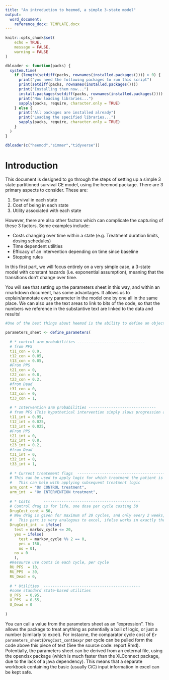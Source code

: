 ```yaml
---
title: "An introduction to heemod, a simple 3-state model"
output: 
  word_document:
    reference_docx: TEMPLATE.docx
---
```



```r
knitr::opts_chunk$set(
	echo = TRUE,
	message = FALSE,
	warning = FALSE
)
```



```r
dbloader <- function(packs) {
  system.time(
    if (length(setdiff(packs, rownames(installed.packages()))) > 0) {
      print("you need the following packages to run this script")
      print(setdiff(packs, rownames(installed.packages())))
      print("Installing them now...")
      install.packages(setdiff(packs, rownames(installed.packages())))
      print("Now loading libraries...")
      sapply(packs, require, character.only = TRUE)
    } else {
      print("All packages are installed already")
      print("Loading the specified libraries...")
      sapply(packs, require, character.only = TRUE)
    }
  )
}

dbloader(c("heemod","simmer","tidyverse"))
```

# Introduction

This document is designed to go through the steps of setting up a simple 3 state partitioned survival CE model, using the heemod package. There are 3 primary aspects to consider. These are:  

1. Survival in each state
2. Cost of being in each state
3. Utility associated with each state

However, there are also other factors which can complicate the capturing of these 3 factors. Some examples include:

 - Costs changing over time within a state (e.g. Treatment duration limits, dosing schedules)
 - Time dependent utilities
 - Efficacy of an intervention depending on time since baseline
 - Stopping rules

In this first part, we will focus entirely on a very simple case, a 3-state model with constant hazards (i.e. exponential assumption), meaning that the transitions don't change over time.  

You will see that setting up the parameters sheet in this way, and within an rmarkdown document, has some advantages. It allows us to explain/annotate every parameter in the model one by one all in the same place. We can also use the text areas to link to bits of the code, so that the numbers we reference in the substantive text are linked to the data and results!

```r
#One of the best things about heemod is the ability to define an object containing all the parameters in the model, which then makes it much easier to keep track of the information being passed through the model

parameters_sheet <- define_parameters(
  
  # * control arm probabilities ------------------------------
  # from PFS
  t11_con = 0.9,
  t12_con = 0.05,
  t13_con = 0.05,
  #From PPS
  t21_con = 0,
  t22_con = 0.8,
  t23_con = 0.2,
  #from Dead
  t31_con = 0,
  t32_con = 0,
  t33_con = 1,
  
  # * Intervention arm probabilities ------------------------------
  # from PFS (This hypothetical intervention simply slows progression and reduces pre-progression death!)
  t11_int = 0.95,
  t12_int = 0.025,
  t13_int = 0.025,
  #From PPS
  t21_int = 0,
  t22_int = 0.8,
  t23_int = 0.2,
  #from Dead
  t31_int = 0,
  t32_int = 0,
  t33_int = 1,
  
  # * Current treatement flags  -------------------------------------------
  # This can be used to apply logic for which treatment the patient is currently on.
  #   This can help with applying subsequent treatment logic
  arm_cont = "On CONTROL treatment",
  arm_int  = "On INTERVENTION treatment",
  
  # * Costs      -------------------------------------------
  # Control drug is for life, one dose per cycle costing 50
  DrugCost_cont = 50,
  # New drug is given for maximum of 20 cycles, and only every 2 weeks, costing 150 each time:
  #   This part is very analogous to excel, ifelse works in exactly the same way!
  DrugCost_int  = ifelse(
    test = markov_cycle <= 20,
    yes = ifelse(
      test = markov_cycle %% 2 == 0,
      yes = 150,
      no = 0),
    no = 0
    ),
  #Resource use costs in each cycle, per cycle
  RU_PFS  = 10,
  RU_PPS  = 30,
  RU_Dead = 0,
  
  # * Utilities  -------------------------------------------
  #some standard state-based utilities
  U_PFS  = 0.95,
  U_PPS  = 0.55,
  U_Dead = 0
  
)


```

You can call a value from the parameters sheet as an "expression". This allows the package to treat anything as potentially a ball of logic, or just a number (similarly to excel). For instacne, the comparator cycle cost of £`r parameters_sheet$DrugCost_cont$expr` per cycle can be pulled form the code above this piece of text (See the source code: report.Rmd). Potentially, the parameters sheet can be derived from an external file, using the openxlsx package (which is much faster than the XLConnect package, due to the lack of a java dependency). This means that a separate workbook containing the basic (usually CiC) input information in excel can be kept safe.